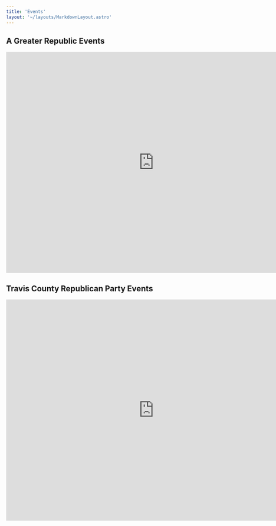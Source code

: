 ```yaml
---
title: 'Events'
layout: '~/layouts/MarkdownLayout.astro'
---
```


## A Greater Republic Events

<iframe
  src="https://calendar.google.com/calendar/embed?src=436b9a242d1e99bd1604776cbc9a5f09228d43aa06ea1b381f92384e6cc0ff86%40group.calendar.google.com&ctz=America%2FChicago"
  style="border: 0"
  width="800"
  height="600"
  frameborder="0"
  scrolling="no"
></iframe>

## Travis County Republican Party Events

<iframe
  src="https://calendar.google.com/calendar/embed?src=enf69qbpld0ar8rklq1i6s2a94%40group.calendar.google.com&ctz=America%2FChicago"
  style="border: 0"
  width="800"
  height="600"
  frameborder="0"
  scrolling="no"
></iframe>
